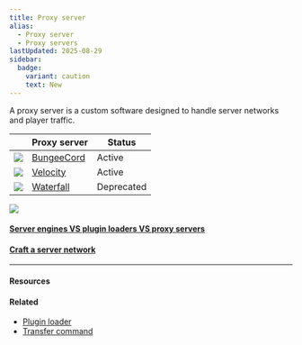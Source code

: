 ```yaml
---
title: Proxy server
alias:
  - Proxy server
  - Proxy servers
lastUpdated: 2025-08-29
sidebar:
  badge:
    variant: caution
    text: New
---
```



A proxy server is a custom software designed to handle server networks and player traffic.

|                              | Proxy server              | Status     |
| ---------------------------- | ------------------------- | ---------- |
| ![](~/assets/bungeecord.svg) | [BungeeCord](/bungeecord) | Active     |
| ![](~/assets/velocity.svg)   | [Velocity](/velocity)     | Active     |
| ![](~/assets/waterfall.svg)  | [Waterfall](/waterfall)   | Deprecated |

![](~/assets/proxyserversgraph.svg)

#### [Server engines VS plugin loaders VS proxy servers](/serverenginevspluginloadervsproxyserver)
#### [Craft a server network](/craftservernetwork)

---

#### Resources

<Yb src="https://youtube.com/embed/m1AGvJ9Bqv8" />

#### Related

- [Plugin loader](/pluginloader)
- [Transfer command](/commandtransfer)
